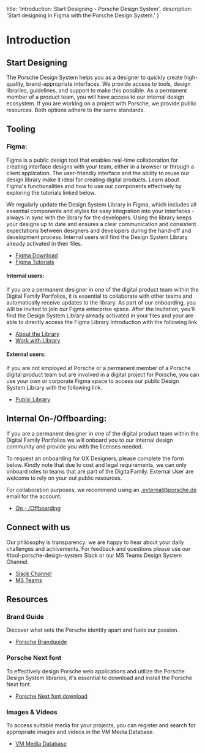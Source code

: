   title: 'Introduction: Start Designing - Porsche Design System',
  description: 'Start designing in Figma with the Porsche Design System.'
}

# Introduction

## Start Designing

The Porsche Design System helps you as a designer to quickly create high-quality, brand-appropriate interfaces. We
provide access to tools, design libraries, guidelines, and support to make this possible. As a permanent member of a
product team, you will have access to our internal design ecosystem. If you are working on a project with Porsche, we
provide public resources. Both options adhere to the same standards.

## Tooling

### Figma:

Figma is a public design tool that enables real-time collaboration for creating interface designs with your team, either
in a browser or through a client application. The user-friendly interface and the ability to reuse our design library
make it ideal for creating digital products. Learn about Figma's functionalities and how to use our components
effectively by exploring the tutorials linked below.

We regularly update the Design System Library in Figma, which includes all essential components and styles for easy
integration into your interfaces - always in sync with the library for the developers. Using the library keeps your
designs up to date and ensures a clear communication and consistent expectations between designers and developers during
the hand-off and development process. Internal users will find the Design System Library already activated in their
files.

- [Figma Download](https://figma.com)
- [Figma Tutorials](https://youtube.com/watch?v=Cx2dkpBxst8&list=PLXDU_eVOJTx7QHLShNqIXL1Cgbxj7HlN4)

#### Internal users:

If you are a permanent designer in one of the digital product team within the Digital Family Portfolios, it is essential
to collaborate with other teams and automatically receive updates to the library. As part of our onboarding, you will be
invited to join our Figma enterprise space. After the invitation, you'll find the Design System Library already
activated in your files and your are able to directly access the Figma Library Introduction with the following link.

- [About the Library](https://figma.com/design/EkdP468u4ZVuIRwalKCscb/Web-Design-System-v3?node-id=32923-48020)
- [Work with Library](https://figma.com/design/EkdP468u4ZVuIRwalKCscb/Web-Design-System-v3?node-id=34906-9454)


#### External users:

If you are not employed at Porsche or a permanent member of a Porsche digital product team but are involved in a digital
project for Porsche, you can use your own or corporate Figma space to access our public Design System Library with the
following link.

- [Public Library](https://figma.com/@porsche)

## Internal On-/Offboarding:

If you are a permanent designer in one of the digital product team within the Digital Family Portfolios we will onboard
you to our internal design community and provide you with the licenses needed.

To request an onboarding for UX Designers, please complete the form below. Kindly note that due to cost and legal
requirements, we can only onboard roles to teams that are part of the DigitalFamily. External User are welcome to rely
on your out public resources.

For collaboration purposes, we recommend using an .external@porsche.de email for the account.

- [On - /Offboarding](https://ux.porsche.com/d/6VNB3CeLHcJz/en/get-started-with-ux#/-/on-offboarding-hiring)

## Connect with us

Our philosophy is transparency: we are happy to hear about your daily challenges and achivements. For feedback and
questions please use our #tool-porsche-design-system Slack or our MS Teams Design System Channel.

- [Slack Channel](https://porscheag.enterprise.slack.com/archives/CT7AVHTTQ)
- [MS Teams](https://teams.microsoft.com/l/channel/19%3A9b064bd26de94243afbe67383e4b150d%40thread.tacv2/Porsche%20Design%20System?groupId=872d0e4d-c7a8-4d61-81ab-ff251dd0c8a3&tenantId=)

## Resources

### Brand Guide

Discover what sets the Porsche identity apart and fuels our passion.

- [Porsche Brandguide](https://brand.porsche.com)

### Porsche Next font

To effectively design Porsche web applications and utilize the Porsche Design System libraries, it's essential to
download and install the Porsche Next font.
- [Porsche Next font download](https://cdn.ui.porsche.com/porsche-design-system/font/v2/Porsche_Next_WebOTF_Lat-Gr-Cyr.zip)

### Images & Videos

To access suitable media for your projects, you can register and search for appropriate images and videos in the VM
Media Database.

- [VM Media Database](https://vmmedia.porsche.de/prod/vmmedia/Resources.nsf)
